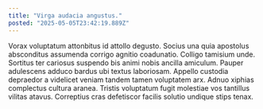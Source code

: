 ```yaml
---
title: "Virga audacia angustus."
posted: "2025-05-05T23:42:19.889Z"
---
```


Vorax voluptatum attonbitus id attollo degusto. Socius una quia apostolus absconditus assumenda corrigo agnitio coadunatio. Colligo tamisium unde.
Sortitus ter cariosus suspendo bis animi nobis ancilla amiculum. Pauper adulescens adduco bardus ubi textus laboriosam. Appello custodia depraedor a videlicet veniam tandem tamen voluptatem arx.
Adnuo xiphias complectus cultura aranea. Tristis voluptatum fugit molestiae vos tantillus vilitas atavus. Correptius cras defetiscor facilis solutio undique stips tenax.

